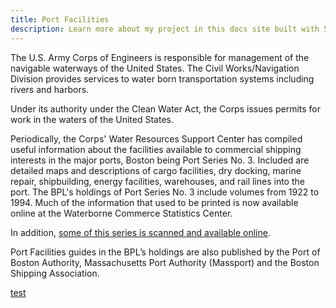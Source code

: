 ```yaml
---
title: Port Facilities
description: Learn more about my project in this docs site built with Starlight.
---
```



The U.S. Army Corps of Engineers is responsible for management of the navigable waterways of the United States. The Civil Works/Navigation Division provides services to water born transportation systems including rivers and harbors. 

<CardGrid>
    <LinkCard title="US Army Corps of Engineers Civil Works/Navigation Division" href="/guides/authoring-content/" />
    <LinkCard title="New England District of the Navigation Division of the US Army Corps of Engineers" href="/guides/authoring-content/" />
</CardGrid>

Under its authority under the Clean Water Act, the Corps issues permits for work in the waters of the United States.

<CardGrid>
    <LinkCard title="US Army Corps of Engineers Regulatory Program and Permits" href="/guides/authoring-content/" />
    <LinkCard title="New England District of the Regulatory Program of the US Army Corps of Engineers" href="/guides/authoring-content/" />
</CardGrid>

Periodically, the Corps' Water Resources Support Center has compiled useful information about the facilities available to commercial shipping interests in the major ports, Boston being Port Series No. 3.  Included are detailed maps and descriptions of cargo facilities, dry docking, marine repair, shipbuilding, energy facilities, warehouses, and rail lines into the port.  The BPL's holdings of Port Series No. 3 include volumes from 1922 to 1994. Much of the information that used to be printed is now available online at the Waterborne Commerce Statistics Center.

<CardGrid>
    <LinkCard title="Water Resources Support Center (now Institute for Water Resources)" href="/guides/authoring-content/" />
    <LinkCard title="Waterborne Commerce Statistics Center" href="/guides/authoring-content/" />
</CardGrid>

In addition, <a href="">some of this series is scanned and available online</a>. 

Port Facilities guides in the BPL’s holdings are also published by the Port of Boston Authority, Massachusetts Port Authority (Massport) and the Boston Shipping Association.

<CardGrid>
    <Card title="Water Resources Support Center (now Institute for Water Resources)" href="/guides/authoring-content/" />
    <a href=""><Card title="Waterborne Commerce Statistics Center" href="/guides/authoring-content/">
        test
    </Card></a>
</CardGrid>
